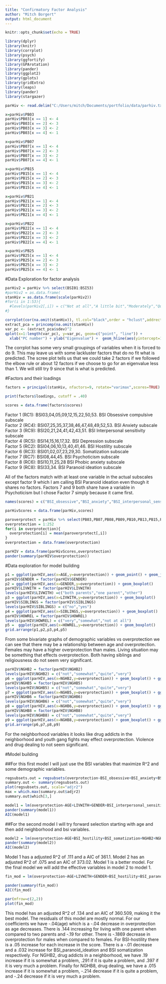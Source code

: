 ```yaml
---
title: "Confirmatory Factor Analysis"
author: "Mitch Borgert"
output: html_document
---
```


```r
knitr::opts_chunk$set(echo = TRUE)
```

```r
library(dplyr)
library(knitr)
library(corrplot)
library(psych)
library(ggfortify)
library(GPArotation)
library(pander)
library(ggplot2)
library(gplots)
library(gridExtra)
library(leaps)
library(pander)
library(stargazer)

parHiv <- read.delim("C:/Users/mitch/Documents/portfolio/data/parhiv.txt", header=TRUE, stringsAsFactors = FALSE, sep="\t")

x=parHiv$PB03
parHiv$PB03[x == 1] <- 4
parHiv$PB03[x == 2] <- 3
parHiv$PB03[x == 3] <- 2
parHiv$PB03[x == 4] <- 1

x=parHiv$PB07
parHiv$PB07[x == 1] <- 4
parHiv$PB07[x == 2] <- 3
parHiv$PB07[x == 3] <- 2
parHiv$PB07[x == 4] <- 1

x=parHiv$PB15
parHiv$PB15[x == 1] <- 4
parHiv$PB15[x == 2] <- 3
parHiv$PB15[x == 3] <- 2
parHiv$PB15[x == 4] <- 1

x=parHiv$PB21
parHiv$PB21[x == 1] <- 4
parHiv$PB21[x == 2] <- 3
parHiv$PB21[x == 3] <- 2
parHiv$PB21[x == 4] <- 1

x=parHiv$PB22
parHiv$PB22[x == 1] <- 4
parHiv$PB22[x == 2] <- 3
parHiv$PB22[x == 3] <- 2
parHiv$PB22[x == 4] <- 1

x=parHiv$PB25
parHiv$PB25[x == 1] <- 4
parHiv$PB25[x == 2] <- 3
parHiv$PB25[x == 3] <- 2
parHiv$PB25[x == 4] <- 1
```

#Data Exploration for factor analysis

```r
parHiv2 = parHiv %>% select(BSI01:BSI53) 
#parHiv2 = as.data.frame(
stanHiv = as.data.frame(scale(parHiv2))
#for(i in 1:53){
  #levels(parHiv2[,i]) = c("Not at all","A little bit","Moderately","Quite a bit","Extremely")
#}

corrplot(cor(na.omit(stanHiv)), tl.col="black",order = "hclust",addrect = 9)
extract_pca = princomp(na.omit(stanHiv))
var_pc <- (extract_pca$sdev)^2
qplot(x=1:length(var_pc), y=var_pc, geom=c("point", "line")) +
  xlab("PC number") + ylab("Eigenvalue") +  geom_hline(aes(yintercept=1))

```

The corrplot has some very small groupings of variables when it is forced to do 9. This may leave us with some lackluster factors that do no fit what is predicted. The scree plot tells us that we could take 2 factors if we followed the elbow rule or about 12 factors if we choose to go for an eigenvalue less than 1. We will still try 9 since that is what is predicted. 

#Factors and their loadings

```r
factors = principal(stanHiv, nfactors=9, rotate="varimax",scores=TRUE)

print(factors$loadings, cutoff = .40)

scores = data.frame(factors$scores)
```

Factor 1 (RC1): BSI03,04,05,09,12,15,22,50,53. BSI Obsessive compulsive subscale  
Factor 2 (RC4): BSI07,25,35,37,38,46,47,48,49,52,53. BSI Anxiety subscale  
Factor 3 (RC9): BSI20,21,24,41,42,43,51. BSI Interpersonal sensitivity subscale  
Factor 4 (RC5): BSI14,15,16,17,32. BSI Depression subscale  
Factor 5 (RC2): BSI04,06,10,13,40,41,46. BSI Hostility subscale  
Factor 6 (RC3): BSI01,02,07,23,29,30. Somatization subscale  
Factor 7 (RC7): BSI08,44,45. BSI Psychoticism subscale  
Factor 8 (RC6): BSI10,11,25,28 BSI Phobic anxiety subscale  
Factor 9 (RC8): BSI33,34. BSI Paranoid ideation subscale  

All of the factors match with at least one variable in the actual subscales except factor 9 which I am calling BSI Paranoid ideation even though it shares no factors. Factors 7 and 9 both share have a variable in Psychoticism but I chose Factor 7 simply because it came first. 

```r
names(scores) = c("BSI_obsessive","BSI_anxiety","BSI_interpersonal_sensitivity","BSI_depression","BSI_hostility","BSI_somatization","BSI_psychoticism","BSI_phobic_anxiety","BSI_paranoid_ideation")

parHivScores = data.frame(parHiv,scores)
```




```r
paroverprotect = parHiv %>% select(PB03,PB07,PB08,PB09,PB10,PB13,PB15,PB19,PB20,PB21,PB22,PB23,PB25) %>% t() %>% data.frame()
overprotection = 1:252
for(i in overprotection){
  overprotection[i] = mean(paroverprotect[,i])
}
overprotection = data.frame(overprotection)

parHIV = data.frame(parHivScores,overprotection)
pander(summary(parHIV$overprotection))

```

#Data exploration for model building

```r
p1 = ggplot(parHIV,aes(x=AGE,y=overprotection)) + geom_point() + geom_jitter()
parHIV$GENDER = factor(parHIV$GENDER)
p2 = ggplot(parHIV,aes(x=GENDER,y=overprotection)) + geom_boxplot()
parHIV$LIVWITH = factor(parHIV$LIVWITH)
levels(parHIV$LIVWITH) =c("both parents","one parent","other")
p3 = ggplot(parHIV,aes(x=LIVWITH,y=overprotection)) + geom_boxplot()
parHIV$SIBLINGS = factor(parHIV$SIBLINGS)
levels(parHIV$SIBLINGS) = c("no","yes")
p4 = ggplot(parHIV,aes(x=SIBLINGS,y=overprotection)) + geom_boxplot()
parHIV$HOWREL = factor(parHIV$HOWREL)
levels(parHIV$HOWREL) = c("very","somewhat","not at all")
p5 =  ggplot(parHIV,aes(x=HOWREL,y=overprotection)) + geom_boxplot()
grid.arrange(p1,p2,p3,p4,p5)


```

From some bivariate graphs of demographic variables vs overprotection we can see that there may be a relationship between age and overprotection. Females may have a higher overprotection than males. Living situation may be something that effects overprotection. Both having siblings and religiousness do not seem very significant. 

```r
parHIV$NGHB2 = factor(parHIV$NGHB2)
levels(parHIV$NGHB2) = c("not","somewhat","quite","very")
p6 = ggplot(parHIV,aes(x=NGHB2,y=overprotection)) + geom_boxplot() + ggtitle("drug addicts")
parHIV$NGHB5 = factor(parHIV$NGHB5)
levels(parHIV$NGHB5) = c("not","somewhat","quite","very")
p7 = ggplot(parHIV,aes(x=NGHB5,y=overprotection)) + geom_boxplot() + ggtitle("youth gang fights")
parHIV$NGHB6 = factor(parHIV$NGHB6)
levels(parHIV$NGHB6) = c("not","somewhat","quite","very")
p8 = ggplot(parHIV,aes(x=NGHB6,y=overprotection)) + geom_boxplot() + ggtitle("violence and violent crime")
parHIV$NGHB8 = factor(parHIV$NGHB8)
levels(parHIV$NGHB8) = c("not","somewhat","quite","very")
p9 = ggplot(parHIV,aes(x=NGHB8,y=overprotection)) + geom_boxplot() + ggtitle("drug dealing")
grid.arrange(p6,p7,p8,p9)
```

For the neighborhood variables it looks like drug addicts in the neighborhood and youth gang fights may effect overprotection. Violence and drug dealing to not seem significant. 

#Model building

##For this first model I will just use the BSI variables that maximize R^2 and some demographic variables. 

```r
regsubsets.out = regsubsets(overprotection~BSI_obsessive+BSI_anxiety+BSI_interpersonal_sensitivity+BSI_depression+BSI_hostility+BSI_somatization+BSI_psychoticism+BSI_phobic_anxiety+BSI_paranoid_ideation,data=parHIV)
summary.out <- summary(regsubsets.out)
plot(regsubsets.out, scale="adjr2")
max = which.max(summary.out$adjr2)
summary.out$which[3,]

model1 = lm(overprotection~AGE+LIVWITH+GENDER+BSI_interpersonal_sensitivity+BSI_hostility+BSI_paranoid_ideation, data = parHIV)
pander(summary(model1))
AIC(model1)

```



##For the second model I will try forward selection starting with age and then add neighborhood and bsi variables. 

```r
model2 = lm(overprotection~AGE+BSI_hostility+BSI_somatization+NGHB2+NGHB8,data=parHIV)
pander(summary(model2))
AIC(model2)
```

Model 1 has a adjusted R^2 of .111 and a AIC of 361.1. Model 2 has an adjusted R^2 of .075 and an AIC of 373.02. Model 1 is a better model. For the final model we will add the effective variables in model 2 to model 1. 

```r
fin_mod = lm(overprotection~AGE+LIVWITH+GENDER+BSI_hostility+BSI_paranoid_ideation+BSI_somatization+NGHB2+NGHB8, data = parHIV)

pander(summary(fin_mod))
AIC(fin_mod)

par(mfrow=c(2,2))
plot(fin_mod)
```

This model has an adjusted R^2 of .134 and an AIC of 360.509, making it the best model. The residuals of this model are mostly normal. For our coefficients we have -.04(age) which is a -.04 decrease in overprotection as age decreases. There is .144 increasing for living with one parent when compared to two parents and -.19 for other. There is -.1869 decrease in overprotection for males when compared to females. For BSI-hostility there is a .05 increase for each increase in the score. There is a -.01 decrease and a .032 increase for BSI_paranoid_ideation and BSI somatization respectively. For NGHB2, drug addicts in a neighborhood, we have .19 increase if it is somewhat a problem, .291 if it is quite a problem, and .397 if it is very much a problem. Finally for NGHB8, drug dealing, we have a .015 increase if it is somewhat a problem, -.214 decrease if it is quite a problem, and -.24 decrease if it is very much a problem.  













